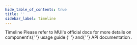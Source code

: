 ```yaml
---
hide_table_of_contents: true
title: ''
sidebar_label: Timeline
---
```




<Grid container spacing={6}>
  <Grid item xs={12}>
    <Typography variant='h5'>Timeline</Typography>
    <Typography variant='body2'>
      Please refer to MUI&#39;s official docs for more details on component&#39;s{' '}
      <Link href='https://mui.com/material-ui/react-timeline/' target='_blank' rel='noopener noreferrer' className='no-underline'>
        usage guide
      </Link>{' '}
      and{' '}
      <Link href='https://mui.com/material-ui/react-timeline/#api' target='_blank' rel='noopener noreferrer' className='no-underline'>
        API documentation
      </Link>
      .
    </Typography>
  </Grid>
  <Grid item xs={12} md={6}>
    <CardSnippet
      title='Timeline Filled'
      code={SourceCodeTimelineFilled}
    >
      <TimelineFilled />
    </CardSnippet>
  </Grid>
  <Grid item xs={12} md={6}>
    <CardSnippet
      title='Timeline Outlined'
      code={SourceCodeTimelineOutlined}
    >
      <TimelineOutlined />
    </CardSnippet>
  </Grid>
</Grid>